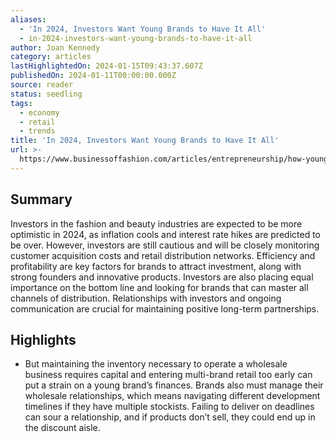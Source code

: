```yaml
---
aliases:
  - 'In 2024, Investors Want Young Brands to Have It All'
  - in-2024-investors-want-young-brands-to-have-it-all
author: Joan Kennedy
category: articles
lastHighlightedOn: 2024-01-15T09:43:37.607Z
publishedOn: 2024-01-11T00:00:00.000Z
source: reader
status: seedling
tags:
  - economy
  - retail
  - trends
title: 'In 2024, Investors Want Young Brands to Have It All'
url: >-
  https://www.businessoffashion.com/articles/entrepreneurship/how-young-brands-are-preparing-to-dazzle-investors-in-2024/?utm_source=Sailthru&utm_medium=email&utm_campaign=Newsletter%20Weekly%20Roundup:%20Retail%20Dive:%20DTC%2001-13-2024&utm_term=Retail%20Dive:%20DTC%20Weekender
---
```

## Summary

Investors in the fashion and beauty industries are expected to be more optimistic in 2024, as inflation cools and interest rate hikes are predicted to be over. However, investors are still cautious and will be closely monitoring customer acquisition costs and retail distribution networks. Efficiency and profitability are key factors for brands to attract investment, along with strong founders and innovative products. Investors are also placing equal importance on the bottom line and looking for brands that can master all channels of distribution. Relationships with investors and ongoing communication are crucial for maintaining positive long-term partnerships.

## Highlights

- But maintaining the inventory necessary to operate a wholesale business requires capital and entering multi-brand retail too early can put a strain on a young brand’s finances. Brands also must manage their wholesale relationships, which means navigating different development timelines if they have multiple stockists. Failing to deliver on deadlines can sour a relationship, and if products don’t sell, they could end up in the discount aisle.
